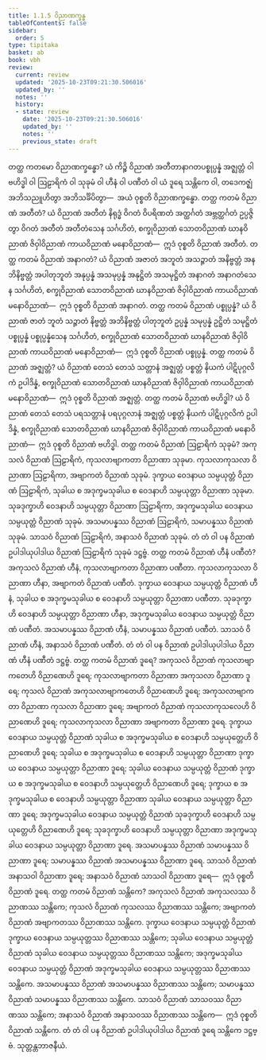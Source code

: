 ```yaml
---
title: 1.1.5 ဝိညာဏက္ခန္ဓ
tableOfContents: false
sidebar:
  order: 5
type: tipitaka
basket: ab
book: vbh
review:
  current: review
  updated: '2025-10-23T09:21:30.506016'
  updated_by: ''
  notes: ''
  history:
  - state: review
    date: '2025-10-23T09:21:30.506016'
    updated_by: ''
    notes: ''
    previous_state: draft
---
```



<ReviewStatus review={frontmatter.review} showDetails={true} />

<HypothesisAnnotation frontmatter={frontmatter} />

<DynamicBreadcrumb />

<Division number="26" book="vbh" e="ch" v="30" p="10">

<Paragraph number="45" book="vbh">
တတ္ထ ကတမော ဝိညာဏက္ခန္ဓော? ယံ ကိဉ္စိ ဝိညာဏံ အတီတာနာဂတပစ္စုပ္ပန္နံ အဇ္ဈတ္တံ ဝါ ဗဟိဒ္ဓါ ဝါ ဩဠာရိကံ ဝါ သုခုမံ ဝါ ဟီနံ ဝါ ပဏီတံ ဝါ ယံ ဒူရေ သန္တိကေ ဝါ, တဒေကဇ္ဈံ အဘိသညူဟိတွာ အဘိသင်္ခိပိတွာ—  အယံ ဝုစ္စတိ ဝိညာဏက္ခန္ဓော.
</Paragraph>

</Division>
<Division number="27" book="vbh" e="ch" v="30" p="10">

<Paragraph number="46" book="vbh">
တတ္ထ ကတမံ ဝိညာဏံ အတီတံ? ယံ ဝိညာဏံ အတီတံ နိရုဒ္ဓံ ဝိဂတံ ဝိပရိဏတံ အတ္ထင်္ဂတံ အဗ္ဘတ္ထင်္ဂတံ ဥပ္ပဇ္ဇိတွာ ဝိဂတံ အတီတံ အတီတံသေန သင်္ဂဟိတံ, စက္ခုဝိညာဏံ သောတဝိညာဏံ ဃာနဝိညာဏံ ဇိဝှါဝိညာဏံ ကာယဝိညာဏံ မနောဝိညာဏံ—  ဣဒံ ဝုစ္စတိ ဝိညာဏံ အတီတံ.
</Paragraph>

<Paragraph number="47" book="vbh">
တတ္ထ ကတမံ ဝိညာဏံ အနာဂတံ? ယံ ဝိညာဏံ အဇာတံ အဘူတံ အသဉ္ဇာတံ အနိဗ္ဗတ္တံ အနဘိနိဗ္ဗတ္တံ အပါတုဘူတံ အနုပ္ပန္နံ အသမုပ္ပန္နံ အနုဋ္ဌိတံ အသမုဋ္ဌိတံ အနာဂတံ အနာဂတံသေန သင်္ဂဟိတံ, စက္ခုဝိညာဏံ သောတဝိညာဏံ ဃာနဝိညာဏံ ဇိဝှါဝိညာဏံ ကာယဝိညာဏံ မနောဝိညာဏံ—  ဣဒံ ဝုစ္စတိ ဝိညာဏံ အနာဂတံ.
</Paragraph>

<Paragraph number="48" book="vbh">
တတ္ထ ကတမံ ဝိညာဏံ ပစ္စုပ္ပန္နံ? ယံ ဝိညာဏံ ဇာတံ ဘူတံ သဉ္ဇာတံ နိဗ္ဗတ္တံ အဘိနိဗ္ဗတ္တံ ပါတုဘူတံ ဥပ္ပန္နံ သမုပ္ပန္နံ ဥဋ္ဌိတံ သမုဋ္ဌိတံ ပစ္စုပ္ပန္နံ ပစ္စုပ္ပန္နံသေန သင်္ဂဟိတံ, စက္ခုဝိညာဏံ သောတဝိညာဏံ ဃာနဝိညာဏံ ဇိဝှါဝိညာဏံ ကာယဝိညာဏံ မနောဝိညာဏံ—  ဣဒံ ဝုစ္စတိ ဝိညာဏံ ပစ္စုပ္ပန္နံ.
</Paragraph>

</Division>
<Division number="28" book="vbh" e="ch" v="30" p="11">

<Paragraph number="49" book="vbh">
တတ္ထ ကတမံ ဝိညာဏံ အဇ္ဈတ္တံ? ယံ ဝိညာဏံ တေသံ တေသံ သတ္တာနံ အဇ္ဈတ္တံ ပစ္စတ္တံ နိယကံ ပါဋိပုဂ္ဂလိကံ ဥပါဒိန္နံ, စက္ခုဝိညာဏံ သောတဝိညာဏံ ဃာနဝိညာဏံ ဇိဝှါဝိညာဏံ ကာယဝိညာဏံ မနောဝိညာဏံ—  ဣဒံ ဝုစ္စတိ ဝိညာဏံ အဇ္ဈတ္တံ.
</Paragraph>

<Paragraph number="50" book="vbh">
တတ္ထ ကတမံ ဝိညာဏံ ဗဟိဒ္ဓါ? ယံ ဝိညာဏံ တေသံ တေသံ ပရသတ္တာနံ ပရပုဂ္ဂလာနံ အဇ္ဈတ္တံ ပစ္စတ္တံ နိယကံ ပါဋိပုဂ္ဂလိကံ ဥပါဒိန္နံ, စက္ခုဝိညာဏံ သောတဝိညာဏံ ဃာနဝိညာဏံ ဇိဝှါဝိညာဏံ ကာယဝိညာဏံ မနောဝိညာဏံ—  ဣဒံ ဝုစ္စတိ ဝိညာဏံ ဗဟိဒ္ဓါ.
</Paragraph>

</Division>
<Division number="29" book="vbh" e="ch" v="30" p="11">

<Paragraph number="51" book="vbh">
တတ္ထ ကတမံ ဝိညာဏံ ဩဠာရိကံ သုခုမံ? အကုသလံ ဝိညာဏံ ဩဠာရိကံ, ကုသလာဗျာကတာ ဝိညာဏာ သုခုမာ. ကုသလာကုသလာ ဝိညာဏာ ဩဠာရိကာ, အဗျာကတံ ဝိညာဏံ သုခုမံ. ဒုက္ခာယ ဝေဒနာယ သမ္ပယုတ္တံ ဝိညာဏံ ဩဠာရိကံ, သုခါယ စ အဒုက္ခမသုခါယ စ ဝေဒနာဟိ သမ္ပယုတ္တာ ဝိညာဏာ သုခုမာ. သုခဒုက္ခာဟိ ဝေဒနာဟိ သမ္ပယုတ္တာ ဝိညာဏာ ဩဠာရိကာ, အဒုက္ခမသုခါယ ဝေဒနာယ သမ္ပယုတ္တံ ဝိညာဏံ သုခုမံ. အသမာပန္နဿ ဝိညာဏံ ဩဠာရိကံ, သမာပန္နဿ ဝိညာဏံ သုခုမံ. သာသဝံ ဝိညာဏံ ဩဠာရိကံ, အနာသဝံ ဝိညာဏံ သုခုမံ. တံ တံ ဝါ ပန ဝိညာဏံ ဥပါဒါယုပါဒါယ ဝိညာဏံ ဩဠာရိကံ သုခုမံ ဒဋ္ဌဗ္ဗံ.
</Paragraph>

</Division>
<Division number="30" book="vbh" e="ch" v="30" p="11">

<Paragraph number="52" book="vbh">
တတ္ထ ကတမံ ဝိညာဏံ ဟီနံ ပဏီတံ? အကုသလံ ဝိညာဏံ ဟီနံ, ကုသလာဗျာကတာ ဝိညာဏာ ပဏီတာ. ကုသလာကုသလာ ဝိညာဏာ ဟီနာ, အဗျာကတံ ဝိညာဏံ ပဏီတံ. ဒုက္ခာယ ဝေဒနာယ သမ္ပယုတ္တံ ဝိညာဏံ ဟီနံ, သုခါယ စ အဒုက္ခမသုခါယ စ ဝေဒနာဟိ သမ္ပယုတ္တာ ဝိညာဏာ ပဏီတာ. သုခဒုက္ခာဟိ ဝေဒနာဟိ သမ္ပယုတ္တာ ဝိညာဏာ ဟီနာ, အဒုက္ခမသုခါယ ဝေဒနာယ သမ္ပယုတ္တံ ဝိညာဏံ ပဏီတံ. အသမာပန္နဿ ဝိညာဏံ ဟီနံ, သမာပန္နဿ ဝိညာဏံ ပဏီတံ. သာသဝံ ဝိညာဏံ ဟီနံ, အနာသဝံ ဝိညာဏံ ပဏီတံ. တံ တံ ဝါ ပန ဝိညာဏံ ဥပါဒါယုပါဒါယ ဝိညာဏံ ဟီနံ ပဏီတံ ဒဋ္ဌဗ္ဗံ.
</Paragraph>

</Division>
<Division number="31" book="vbh" e="ch" v="30" p="12">

<Paragraph number="53" book="vbh">
တတ္ထ ကတမံ ဝိညာဏံ ဒူရေ? အကုသလံ ဝိညာဏံ ကုသလာဗျာကတေဟိ ဝိညာဏေဟိ ဒူရေ; ကုသလာဗျာကတာ ဝိညာဏာ အကုသလာ ဝိညာဏာ ဒူရေ; ကုသလံ ဝိညာဏံ အကုသလာဗျာကတေဟိ ဝိညာဏေဟိ ဒူရေ; အကုသလာဗျာကတာ ဝိညာဏာ ကုသလာ ဝိညာဏာ ဒူရေ; အဗျာကတံ ဝိညာဏံ ကုသလာကုသလေဟိ ဝိညာဏေဟိ ဒူရေ; ကုသလာကုသလာ ဝိညာဏာ အဗျာကတာ ဝိညာဏာ ဒူရေ. ဒုက္ခာယ ဝေဒနာယ သမ္ပယုတ္တံ ဝိညာဏံ သုခါယ စ အဒုက္ခမသုခါယ စ ဝေဒနာဟိ သမ္ပယုတ္တေဟိ ဝိညာဏေဟိ ဒူရေ; သုခါယ စ အဒုက္ခမသုခါယ စ ဝေဒနာဟိ သမ္ပယုတ္တာ ဝိညာဏာ ဒုက္ခာယ ဝေဒနာယ သမ္ပယုတ္တာ ဝိညာဏာ ဒူရေ; သုခါယ ဝေဒနာယ သမ္ပယုတ္တံ ဝိညာဏံ ဒုက္ခာယ စ အဒုက္ခမသုခါယ စ ဝေဒနာဟိ သမ္ပယုတ္တေဟိ ဝိညာဏေဟိ ဒူရေ; ဒုက္ခာယ စ အဒုက္ခမသုခါယ စ ဝေဒနာဟိ သမ္ပယုတ္တာ ဝိညာဏာ သုခါယ ဝေဒနာယ သမ္ပယုတ္တာ ဝိညာဏာ ဒူရေ; အဒုက္ခမသုခါယ ဝေဒနာယ သမ္ပယုတ္တံ ဝိညာဏံ သုခဒုက္ခာဟိ ဝေဒနာဟိ သမ္ပယုတ္တေဟိ ဝိညာဏေဟိ ဒူရေ; သုခဒုက္ခာဟိ ဝေဒနာဟိ သမ္ပယုတ္တာ ဝိညာဏာ အဒုက္ခမသုခါယ ဝေဒနာယ သမ္ပယုတ္တာ ဝိညာဏာ ဒူရေ. အသမာပန္နဿ ဝိညာဏံ သမာပန္နဿ ဝိညာဏာ ဒူရေ; သမာပန္နဿ ဝိညာဏံ အသမာပန္နဿ ဝိညာဏာ ဒူရေ. သာသဝံ ဝိညာဏံ အနာသဝါ ဝိညာဏာ ဒူရေ; အနာသဝံ ဝိညာဏံ သာသဝါ ဝိညာဏာ ဒူရေ—  ဣဒံ ဝုစ္စတိ ဝိညာဏံ ဒူရေ.
</Paragraph>

<Paragraph number="54" book="vbh">
တတ္ထ ကတမံ ဝိညာဏံ သန္တိကေ? အကုသလံ ဝိညာဏံ အကုသလဿ ဝိညာဏဿ သန္တိကေ; ကုသလံ ဝိညာဏံ ကုသလဿ ဝိညာဏဿ သန္တိကေ; အဗျာကတံ ဝိညာဏံ အဗျာကတဿ ဝိညာဏဿ သန္တိကေ. ဒုက္ခာယ ဝေဒနာယ သမ္ပယုတ္တံ ဝိညာဏံ ဒုက္ခာယ ဝေဒနာယ သမ္ပယုတ္တဿ ဝိညာဏဿ သန္တိကေ; သုခါယ ဝေဒနာယ သမ္ပယုတ္တံ ဝိညာဏံ သုခါယ ဝေဒနာယ သမ္ပယုတ္တဿ ဝိညာဏဿ သန္တိကေ; အဒုက္ခမသုခါယ ဝေဒနာယ သမ္ပယုတ္တံ ဝိညာဏံ အဒုက္ခမသုခါယ ဝေဒနာယ သမ္ပယုတ္တဿ ဝိညာဏဿ သန္တိကေ. အသမာပန္နဿ ဝိညာဏံ အသမာပန္နဿ ဝိညာဏဿ သန္တိကေ; သမာပန္နဿ ဝိညာဏံ သမာပန္နဿ ဝိညာဏဿ သန္တိကေ. သာသဝံ ဝိညာဏံ သာသဝဿ ဝိညာဏဿ သန္တိကေ; အနာသဝံ ဝိညာဏံ အနာသဝဿ ဝိညာဏဿ သန္တိကေ—  ဣဒံ ဝုစ္စတိ ဝိညာဏံ သန္တိကေ. တံ တံ ဝါ ပန ဝိညာဏံ ဥပါဒါယုပါဒါယ ဝိညာဏံ ဒူရေ သန္တိကေ ဒဋ္ဌဗ္ဗံ.

</Paragraph>
</Division>

<Paragraph number="55" type="center" book="vbh">
သုတ္တန္တဘာဇနီယံ.
</Paragraph>